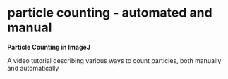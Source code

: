 = particle counting - automated and manual =

'''Particle Counting in ImageJ'''

A video tutorial describing various ways to count particles, both manually and automatically

{{:video:analysis:particle_counter.swf?990x625|Particle Counting}}

